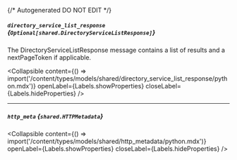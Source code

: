 {/* Autogenerated DO NOT EDIT  */}

##### `directory_service_list_response` *{`Optional[shared.DirectoryServiceListResponse]`}*
The DirectoryServiceListResponse message contains a list of results and a nextPageToken if applicable.

<Collapsible content={() => import('/content/types/models/shared/directory_service_list_response/python.mdx')} openLabel={Labels.showProperties} closeLabel={Labels.hideProperties} />


---
##### `http_meta` *{`shared.HTTPMetadata`}*

<Collapsible content={() => import('/content/types/models/shared/http_metadata/python.mdx')} openLabel={Labels.showProperties} closeLabel={Labels.hideProperties} />



